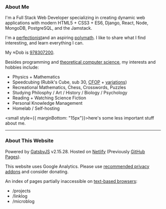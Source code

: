 
<Head title="About" />

### About Me

I'm a Full Stack Web Developer specializing in creating dynamic web applications with modern HTML5 + CSS3 + ES6, Django, React, Node, MongoDB, PostgreSQL, and the Jamstack.

I'm a [perfectionist](https://en.wikipedia.org/wiki/Perfectionism_(psychology))and an aspiring [polymath](https://en.wikipedia.org/wiki/Polymath). I like to share what I find interesting, and learn everything I can.

My &asymp;Dob is [978307200](https://duckduckgo.com/?q=unix+time+978307200).

Besides programming and [theoretical computer science](https://en.wikipedia.org/wiki/Theoretical_computer_science), my interests and hobbies include:
- Physics + Mathematics
- Speedcubing (Rubik's Cube, sub 30, [CFOP](https://en.wikipedia.org/wiki/CFOP_Method) + [variations](https://en.wikipedia.org/wiki/Rubik's_Cube#Variations))
- Recreational Mathematics, Chess, Crosswords, <Link to="/puzzles">Puzzles</Link>
- Studying Philosphy / Art / History / Biology / Psychology
- <Link to="/books">Reading</Link> + <Link to="/movies-tv">Watching</Link> Science Fiction
- Personal Knowledge Management
- Homelab / Self-hosting

<small style={{ marginBottom: "15px"}}><Link to="/u7h9qf8h4z">here</Link>'s some less important stuff about me.</small>

---

### About This Website

Powered by [GatsbyJS](https://github.com/gatsbyjs/gatsby) v2.15.28\. Hosted on [Netlify](https://netlify.com/) (Previously [GitHub Pages](https://pages.github.com/)).

This website uses Google Analytics. Please use [recommended privacy addons](https://addons.mozilla.org/en-US/firefox/search/?category=privacy-security&sort=recommended%2Cusers&type=extension) and consider <Link to="/donate">donating</Link>.

An index of pages partially inaccessible on [text-based browsers](https://en.wikipedia.org/wiki/Text-based_web_browser#List_of_notable_text-based_web_browsers):
- <Link to="/projects">/projects</Link>
- <Link to="/linklog">/linklog</Link>
- <Link to="/microblog">/microblog</Link>

<LastUpdatedPages date="March 13, 2020"/>
